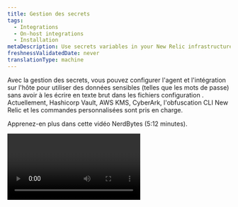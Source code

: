 ```yaml
---
title: Gestion des secrets
tags:
  - Integrations
  - On-host integrations
  - Installation
metaDescription: Use secrets variables in your New Relic infrastructure integration configuration to inject sensitive data that you don’t want in your configuration files.
freshnessValidatedDate: never
translationType: machine
---
```


Avec la gestion des secrets, vous pouvez configurer l&apos;agent et l&apos;intégration sur l&apos;hôte pour utiliser des données sensibles (telles que les mots de passe) sans avoir à les écrire en texte brut dans les fichiers configuration . Actuellement, Hashicorp Vault, AWS KMS, CyberArk, l&apos;obfuscation CLI New Relic et les commandes personnalisées sont pris en charge.

Apprenez-en plus dans cette vidéo NerdBytes (5:12 minutes).

<Video id="8NAUi0H2sfU" type="youtube" />

## Définir les secrets

Pour utiliser des secrets dans un fichier de configuration YAML :

1. Définissez une section `variables` , où chaque entrée est un nom pour un objet secret.
2. Dans chaque entrée, incluez la source du secret et la configuration appropriée pour récupérer ces secrets.
3. Dans la section configuration générale, définissez `${variable.property}` espace réservé qui sera automatiquement remplacé par les propriétés de l&apos;objet secret. L&apos;objet secret peut être défini comme une simple chaîne ou un objet json.

<Callout variant="important">
  Si la récupération des secrets échoue, l&apos;intégration ne sera pas exécutée, car l&apos;agent d&apos;infrastructure ne dispose pas de toutes les données dont il a besoin pour s&apos;exécuter.
</Callout>

Par exemple, la configuration suivante récupérera un objet nommé `creds` dans Vault (vous pouvez définir le nom de l&apos;objet pour le secret). Supposons que l&apos;objet stocké est un JSON valide avec une propriété nommée `user` et une autre propriété nommée `password`. Nous souhaitons les utiliser pour définir les informations d&apos;identification HTTP de base de la propriété `status_url` à partir d&apos;une intégration Nginx sur hôte :

```
variables:
  creds:
    vault:
      http:
        url: http://my.vault.host/v1/newengine/data/secret
        headers:
          X-Vault-Token: my-vault-token
integrations:
  - name: nri-nginx
    env:
      METRICS: "true"
      STATUS_URL: http://${creds.user}:${creds.password}@example.com/status
      STATUS_MODULE: discover
      REMOTE_MONITORING: true
    interval: 30s
    labels:
      env: production
      role: load_balancer
```

<Callout variant="tip">
  Les chaînes simples et les objets JSON valides peuvent être récupérés à partir de variables.\
  Lorsque vous utilisez des objets JSON, assurez-vous que les clés et les valeurs sont entourées de guillemets doubles.
</Callout>

## Utilisation des variables d&apos;environnement [#using-variables]

Les variables d&apos;environnement peuvent être utilisées dans la section `variables` avec la notation `{{MY_ENV_VAR}}` . Ce faisant, les variables d’environnement sont développées et leur valeur est remplacée au moment de l’exécution.

Utilisez cette méthode pour éviter d’avoir des valeurs sensibles telles que des jeton ou des clés obfuscation incluses dans le fichier configuration .

Lors de l&apos;utilisation de variables d&apos;environnement dans les fichiers configuration intégration sur hôte, le paramètre [passthrough\_environment](/docs/infrastructure/install-infrastructure-agent/configuration/infrastructure-agent-configuration-settings#passthrough_-environment) doit être défini.

## Variables secrètes [#variables]

Définissez des secrets dans chaque configuration sous une section `variables` . Chaque entrée est un nom secret défini par l&apos;utilisateur qui stockera les propriétés des secrets récupérés. Chaque variable peut contenir les propriétés suivantes :

<table>
  <thead>
    <tr>
      <th style={{ width: "250px" }}>
        Clé YAML
      </th>

      <th>
        Description
      </th>
    </tr>
  </thead>

  <tbody>
    <tr>
      <td>
        `ttl`

        Type : chaîne
      </td>

      <td>
        Durée avant qu&apos;un secret soit actualisé. Il peut s&apos;agir d&apos;un nombre suivi d&apos;une unité de temps (`s`, `m` ou `h`).

        Exemples : `30s`, `10m`, `1h`

        Défaut: `1h`
      </td>
    </tr>

    <tr>
      <td>
        `aws-kms`
      </td>

      <td>
        [Configuration de la récupération du secret AWS KMS](#aws-kms-secrets)
      </td>
    </tr>

    <tr>
      <td>
        `vault`
      </td>

      <td>
        [Configuration de la récupération des secrets du coffre-fort](#vault-secrets)
      </td>
    </tr>

    <tr>
      <td>
        `cyberark-cli`
      </td>

      <td>
        Configuration de l&apos;interface de ligne de commande CyberArk
      </td>
    </tr>

    <tr>
      <td>
        `cyberark-api`
      </td>

      <td>
        [Configuration de la REST API CyberArk](#cyberark-api)
      </td>
    </tr>

    <tr>
      <td>
        `obfuscated`
      </td>

      <td>
        [obfuscationla CLI de New Relic](#newrelic-cli-obfuscation)
      </td>
    </tr>
  </tbody>
</table>

## Les secrets d&apos;AWS KMS

Pour récupérer vos secrets depuis Amazon KMS, vous pouvez définir les propriétés suivantes dans votre section `aws-kms` . Tous les champs ne sont pas obligatoires. Par exemple, vous aurez besoin de `data`, `file` ou `http` pour fournir la chaîne KMS codée.

<table>
  <thead>
    <tr>
      <th style={{ width: "250px" }}>
        Clé YAML
      </th>

      <th>
        Description
      </th>
    </tr>
  </thead>

  <tbody>
    <tr>
      <td>
        `data`

        Type : chaîne
      </td>

      <td>
        Chaîne KMS codée en Base64 à décrypter
      </td>
    </tr>

    <tr>
      <td>
        `file`

        Type : chaîne
      </td>

      <td>
        Chemin d&apos;accès au fichier contenant la chaîne KMS codée en Base64 à décrypter
      </td>
    </tr>

    <tr>
      <td>
        `http`

        Type : propriétés YAML
      </td>

      <td>
        configuration HTTP à utiliser pour demander la chaîne KMS codée en Base64 à décrypter. Pour plus d&apos;informations, voir [Vault `http`](#vault-secrets).
      </td>
    </tr>

    <tr>
      <td>
        `credential_file`

        Type : chaîne
      </td>

      <td>
        Chemin d&apos;accès au fichier d&apos;informations d&apos;identification AWS
      </td>
    </tr>

    <tr>
      <td>
        `config_file`

        Type : chaîne
      </td>

      <td>
        Chemin d&apos;accès au fichier de configuration AWS
      </td>
    </tr>

    <tr>
      <td>
        `region`

        Type : chaîne
      </td>

      <td>
        Région AWS KMS
      </td>
    </tr>

    <tr>
      <td>
        `type`

        Type : chaîne (`plain`, `equal` ou `json`)
      </td>

      <td>
        Format de la valeur secrète :

        * `plain`: une chaîne brute à stocker directement dans la variable de destination.

        * `equal`: une chaîne d&apos;une seule ligne `key=property` à stocker en tant que propriétés d&apos;objet dans la variable de destination.

        * `json`: un objet JSON à stocker en tant que propriétés dans la variable de destination.

          Les secrets de type `plain` ou `json` utilisent la notation par points ; par exemple, `${mysecret.nestedkey}`.
      </td>
    </tr>
  </tbody>
</table>

L&apos;exemple suivant permettra de récupérer une chaîne de mot de passe simple à partir d&apos;AWS KMS. Il doit être déchiffré à partir de la chaîne codée `data` fournie.

```
variables:
  myPassword:
    aws-kms:
      data: T0hBSStGTEVY
      region: ap-southeast-2
      credential_file: "./my-aws-credentials-file"
      config_file: "./my-aws-config-file"
      type: plain
```

## Les secrets du coffre-fort

Vault doit activer un champ `http` contenant la configuration HTTP utilisée pour se connecter à Vault. L&apos;entrée http peut contenir les entrées suivantes :

<table>
  <thead>
    <tr>
      <th style={{ width: "250px" }}>
        Clé YAML
      </th>

      <th>
        Description
      </th>
    </tr>
  </thead>

  <tbody>
    <tr>
      <td>
        `url`

        Type : chaîne
      </td>

      <td>
        URL pour demander des données
      </td>
    </tr>

    <tr>
      <td>
        `tls_config`

        Type : propriétés YAML
      </td>

      <td>
        Utiliser les [propriétés de configuration TLS](#tls-config-properties)
      </td>
    </tr>

    <tr>
      <td>
        `headers`

        Type : carte YAML
      </td>

      <td>
        En-têtes de requête
      </td>
    </tr>
  </tbody>
</table>

### Propriétés de tls\_config [#tls-config-properties]

<Callout variant="important">
  Les secrets doivent utiliser la notation par points, par exemple, `${mysecret.nestedkey}`.
</Callout>

<table>
  <thead>
    <tr>
      <th style={{ width: "250px" }}>
        Clé YAML
      </th>

      <th>
        Description
      </th>
    </tr>
  </thead>

  <tbody>
    <tr>
      <td>
        `enable`

        Type : Booléen
      </td>

      <td>
        Activer TLS

        Défaut: `false`
      </td>
    </tr>

    <tr>
      <td>
        `insecure_skip_verify`

        Type : Booléen
      </td>

      <td>
        Ignorer la vérification de la chaîne de certificats du serveur et de l&apos;hôte

        Défaut: `false`
      </td>
    </tr>

    <tr>
      <td>
        `min_version`

        Type : UInt16
      </td>

      <td>
        La version SSL/TLS minimale acceptable

        Par défaut : `0` (qui utilise la version TLS 1.0)
      </td>
    </tr>

    <tr>
      <td>
        `max_version`

        Type : UInt16
      </td>

      <td>
        La version SSL/TLS maximale acceptable

        Par défaut : `0` (qui utilise la version TLS 1.3)
      </td>
    </tr>

    <tr>
      <td>
        `ca`

        Type : chaîne
      </td>

      <td>
        Certificat TLS

        `""`
      </td>
    </tr>
  </tbody>
</table>

L&apos;exemple suivant récupère un secret à l&apos;aide d&apos;un jeton Vault à partir d&apos;un serveur sécurisé et ignore la vérification des certificats du serveur :

```
variables:
  mydata:
    vault:
      http:
        url: https://my.vault.host/v1/newengine/data/secret
        headers:
          X-Vault-Token: my-vault-token
        tls_config:
          insecure_skip_verify: true
```

## Interface de ligne de commande CyberArk [#cyberark-cli]

Pour récupérer des secrets à partir de l&apos;interface de ligne de commande CyberArk (CLI), utilisez la configuration suivante, toutes les clés sont requises

<table>
  <thead>
    <tr>
      <th>
        Clé YAML
      </th>

      <th>
        Description
      </th>
    </tr>
  </thead>

  <tbody>
    <tr>
      <td style={{ textAlign: "left" }}>
        `cli`

        Type : chaîne
      </td>

      <td>
        Chemin d&apos;accès complet vers l&apos;exécutable de la CLI CyberArk

        Défaut: &quot;&quot;
      </td>
    </tr>

    <tr>
      <td style={{ textAlign: "left" }}>
        `app`-identifiant

        Type : chaîne
      </td>

      <td>
        identifiant d&apos;application du détenteur du secret

        Défaut: &quot;&quot;
      </td>
    </tr>

    <tr>
      <td style={{ textAlign: "left" }}>
        `safe`

        Type : chaîne
      </td>

      <td>
        Coffre-fort contenant le secret

        Défaut: &quot;&quot;
      </td>
    </tr>

    <tr>
      <td style={{ textAlign: "left" }}>
        `folder`

        Type : chaîne
      </td>

      <td>
        Dossier contenant le secret

        Défaut: &quot;&quot;
      </td>
    </tr>

    <tr>
      <td style={{ textAlign: "left" }}>
        `object`

        Type : chaîne
      </td>

      <td>
        L&apos;objet auquel le secret est associé

        Défaut: &quot;&quot;
      </td>
    </tr>
  </tbody>
</table>

L&apos;exemple suivant récupère un secret CyberArk à l&apos;aide de l&apos;interface de ligne de commande :

```
variables:
  credentials:
    cyberark-cli:
      cli: /full/path/to/clipasswordsdk
      app-id: my-appid
      safe: my-safe
      folder: my-folder
      object: my-object
```

## REST API CyberArk [#cyberark-api]

Pour récupérer des secrets à l&apos;aide de la REST API CyberArk, il doit y avoir une clé `http` contenant la configuration HTTP. La clé `http` contient ces sous-clés, seule `url` est requise :

<table>
  <thead>
    <tr>
      <th style={{ width: "250px" }}>
        Clé YAML
      </th>

      <th>
        Description
      </th>
    </tr>
  </thead>

  <tbody>
    <tr>
      <td>
        `url`

        Type : chaîne
      </td>

      <td>
        URL pour demander des données, cette clé est requise

        Par défaut : aucun
      </td>
    </tr>

    <tr>
      <td>
        `tls_config`

        Type : propriétés YAML
      </td>

      <td>
        Utiliser les [propriétés de configuration TLS](#tls-config-properties)
      </td>
    </tr>

    <tr>
      <td>
        `headers`

        Type : carte YAML
      </td>

      <td>
        En-têtes de requête
      </td>
    </tr>
  </tbody>
</table>

L&apos;exemple suivant récupère un secret à l&apos;aide de la REST API CyberArk, en ignorant la vérification du certificat du serveur :

```
variables:
  credentials:
    cyberark-api:
      http:
        url: https://hostname/AIMWebService/api/Accounts?AppID=myAppID&Query=Safe=mySafe;Object=myObject
        tls_config:
          insecure_skip_verify: true
```

En vous référant à l&apos;exemple ci-dessus, appelez le nom d&apos;utilisateur et le mot de passe comme ceci :

```
   USERNAME: ${credentials.user}
   PASSWORD: ${credentials.password}
```

Remarque : pour Microsoft SQL Server, si vous utilisez une connexion utilisateur d’authentification Windows, vous devez préfixer le `USERNAME` avec votre domaine. Par exemple:

```
   USERNAME: <domain>\${credentials.user}
```

## Obfuscation de la CLI de New Relic [#newrelic-cli-obfuscation]

<Callout variant="important">
  Nous vous recommandons d&apos;utiliser l&apos;un des fournisseurs de secrets pris en charge au lieu de la simple obfuscation lorsque cela est possible. Une simple obfuscation ne garantit pas la confidentialité de vos informations d’identification, car le processus peut être inversé.

  Consultez nos directives ci-dessous pour définir des variables d&apos;environnement afin d&apos;éviter d&apos;avoir la clé d&apos;obfuscation dans les fichiers de configuration.

  Utilisez Powershell sur les hôtes Windows plutôt que la fenêtre d&apos;invitation de commande, car la fenêtre d&apos;invitation de commande peut gérer les guillemets de manière inattendue.
</Callout>

<Callout variant="tip">
  L&apos;agent d&apos;infrastructure 1.14.0 ou supérieur est requis
</Callout>

Vous pouvez utiliser la commande obfuscate de l&apos;interface de ligne de commande New Relic pour masquer les informations sensibles dans l&apos;agent infrastructure ou dans tout fichier configuration intégration sur hôte.

Mesures:

* [Installez la CLI New Relic](https://github.com/newrelic/newrelic-cli/blob/master/docs/GETTING_STARTED.md) sur n’importe quel hôte (il peut s’agir de votre hôte de développement).
* Exécutez la [commande CLI obfuscate](https://github.com/newrelic/newrelic-cli/blob/master/docs/cli/newrelic_agent_config_obfuscate.md) afin de générer la valeur obscurcie :

```
newrelic agent config obfuscate --value '<plain_text_config_value>' --key '<obfuscation_key>'
```

* Copiez le résultat de la commande cli dans l’argument `text` de la section `obfuscated` comme indiqué dans les exemples ci-dessous.
* Vous pouvez obscurcir les blocs JSON si vous devez référencer plusieurs valeurs dans votre fichier YML de configuration. Notez que vous devrez peut-être échapper aux guillemets `""` avec des barres obliques inverses sur les hôtes Windows. Par exemple : `'{\"attribute\":\"value\"...`. De plus, utilisez Powershell sur les hôtes Windows , plutôt que la fenêtre d&apos;invitation de commande, car la fenêtre d&apos;invitation de commande peut gérer les guillemets de manière inattendue.

```
newrelic agent config obfuscate --value '{"attribute":"value","attribute2":"value2"}' --key '<obfuscation_key>'
```

<table>
  <thead>
    <tr>
      <th style={{ width: "250px" }}>
        Clé YAML
      </th>

      <th>
        Description
      </th>
    </tr>
  </thead>

  <tbody>
    <tr>
      <td>
        clé

        Type : chaîne
      </td>

      <td>
        La chaîne utilisée lors de l&apos;obscurcissement de la valeur en texte clair à l&apos;aide de New Relic CLI

        Par défaut : aucun
      </td>
    </tr>

    <tr>
      <td>
        `secret`

        Type : chaîne
      </td>

      <td>
        La sortie de la commande newrelic-cli

        Par défaut : aucun
      </td>
    </tr>
  </tbody>
</table>

<DNT>
  **Integrations configuration example**
</DNT>

L&apos;exemple suivant permettra de récupérer l&apos;utilisateur et le mot de passe Nginx qui ont été obscurcis à l&apos;aide de la CLI New Relic. Cet exemple utilise la notation par points lors de la récupération des informations d&apos;identification, car la valeur obscurcie était un bloc JSON :

```
variables:
  creds:
    obfuscated:
      key: 'random_key_used_in_cli'
      secret: 'obscured_output_from_cli'
integrations:
  - name: nri-nginx
    env:
      METRICS: "true"
      STATUS_URL: http://${creds.user}:${creds.password}@example.com/status
      STATUS_MODULE: discover
      REMOTE_MONITORING: true
    interval: 30s
    labels:
      env: production
      role: load_balancer
```

Il est recommandé d&apos;utiliser des variables d&apos;environnement pour les arguments d&apos;obfuscation comme indiqué dans l&apos;exemple ci-dessous :

```
variables:
  creds:
    obfuscated:
      key: {{OBFUSCATION_KEY}}
      secret: {{OBFUSCATION_TEXT}}
integrations:
  - name: nri-nginx
    env:
      METRICS: "true"
      STATUS_URL: http://${creds.user}:${creds.password}@example.com/status
      STATUS_MODULE: discover
      REMOTE_MONITORING: true
    interval: 30s
    labels:
      env: production
      role: load_balancer
```

<DNT>
  **Agent configuration example**
</DNT>

Cet exemple permet de récupérer une chaîne contenant les détails du proxy (utilisateur, mot de passe et hôte) :

```
variables:
  obfuscated_proxy:
    obfuscated:
      key: 'random_key_used_in_cli'
      secret: 'obscured_output_from_cli'

proxy: ${obfuscated_proxy}
```

## Commandes personnalisées [#custom-commands]

<Callout variant="important">
  La configuration `command` nécessite un agent d&apos;infrastructure `1.41.0` ou supérieur. Assurez-vous que l&apos;agent dispose des autorisations requises pour exécuter le `command` configuré en fonction des exigences de votre environnement.
</Callout>

Vous pouvez charger la configuration de l&apos;agent ou de l&apos;intégration à partir de commandes personnalisées disponibles sur le même hôte. L&apos;agent infrastructure détectera quand la configuration doit être initialement chargée à partir d&apos;une sortie `command` et conservera les valeurs à jour en fonction d&apos;un temps d&apos;actualisation `ttl`.

Le format de sortie attendu pour la commande est soit JSON, soit String :

### JSON

La structure JSON suivante est attendue comme sortie principale (stdout) à partir du `command` défini :

```
{
  "data": {
    "myKey": "myValue"
  }, 
  "ttl": "24h"
}
```

* Un champ `data` de niveau supérieur est obligatoire.
* Un champ `ttl` de niveau supérieur est obligatoire.

Il peut ensuite être utilisé dans n’importe quel fichier de configuration utilisant la notation `${myVariable.key}` . Dans l&apos;exemple suivant, une commande `my-custom-auth` est exécutée avec un paramètre `domain` puis charge le `token` résultant en tant que configuration d&apos;agent :

```
variables:
  myToken:
    command:
      path: '/path/to/my-custom-auth-json'
      args: ["--domain", "myDomain", "--other_param", "otherValue"] 
      ttl: 24h
      
# my-custom-auth output example: {"data":{"token":"XXXXYYYYZZZZ"}, "ttl": "24h"}
# the `token` result can be included as ${myToken.token} in any configuration.
  
http:
  headers: 
    "Proxy-Authorization": ${myToken.token}
```

### Chaîne (texte/plaine)

Si la sortie de la commande est une chaîne simple, elle peut être référencée dans la configuration à l&apos;aide de la notation `${myVar}` .

Exemple:

```
variables:
  myToken:
    command:
      path: '/path/to/my-custom-auth-string'
      args: ["arg1", "arg2"] 
      ttl: 24h
      
# my-custom-auth output example: "XXXXYYYYZZZZ"
# the `token` result can be included as ${myToken} on any configuration.
  
http:
  headers: 
    "Proxy-Authorization": ${myToken}
```